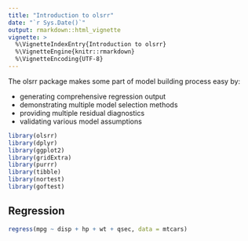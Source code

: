 ```yaml
---
title: "Introduction to olsrr"
date: "`r Sys.Date()`"
output: rmarkdown::html_vignette
vignette: >
  %\VignetteIndexEntry{Introduction to olsrr}
  %\VignetteEngine{knitr::rmarkdown}
  %\VignetteEncoding{UTF-8}
---
```


The olsrr package makes some part of model building process easy by:

- generating comprehensive regression output
- demonstrating multiple model selection methods
- providing multiple residual diagnostics
- validating various model assumptions

```r
library(olsrr)
library(dplyr)
library(ggplot2)
library(gridExtra)
library(purrr)
library(tibble)
library(nortest)
library(goftest)
```

## Regression

```r
regress(mpg ~ disp + hp + wt + qsec, data = mtcars)
```


